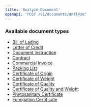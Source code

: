 ---
title: 'Analyze Document'
openapi: 'POST /v1/documents/analyze'
---

### Available document types
- [Bill of Lading](../types/bill-of-lading)
- [Letter of Credit](../types/letter-of-credit)
- [Document Instruction](../types/document-instruction)
- [Contract](../types/contract)
- [Commercial Invoice](../types/commercial-invoice)
- [Packing List](../types/packing-list)
- [Certificate of Origin](../types/certificate-of-origin)
- [Certificate of Weight](../types/certificate-of-weight)
- [Certificate of Quality](../types/certificate-of-quality)
- [Certificate of Quality and Weight](../types/certificate-of-quality-weight)
- [Phytosanitary Certificate](../types/phytosanitary-certificate)
- [Fumigation Certificate](../types/fumigation-certificate)
